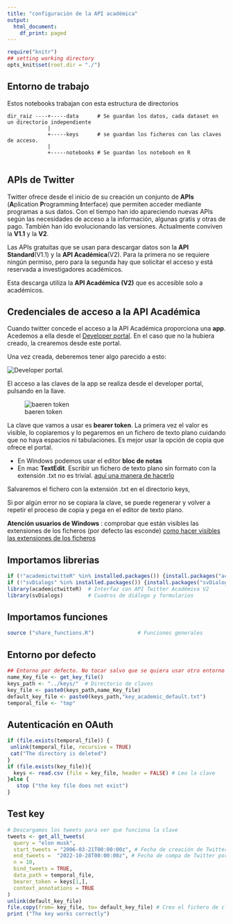 ---
title: "configuración de la API académica"
output:
  html_document:
    df_print: paged
---

```{r setup, 	echo = TRUE,message = FALSE,	warning = FALSE,include=FALSE, cache = FALSE}

require("knitr")
## setting working directory
opts_knit$set(root.dir = "./")
```

## Entorno de trabajo

Estos notebooks trabajan con esta estructura de directorios

    dir_raiz ----+-----data      # Se guardan los datos, cada dataset en un directorio independiente
                 |
                 +-----keys      # se guardan los ficheros con las claves de acceso. 
                 |
                 +-----notebooks # Se guardan los notebooh en R
                 

## APIs de Twitter

Twitter ofrece desde el inicio de su creación un conjunto de **APIs** (**A**plication **P**rogramming **I**nterface) que permiten acceder mediante programas a sus datos. Con el tiempo han ido apareciendo nuevas APIs según las necesidades de acceso a la información, algunas gratis y otras de pago. También han ido evolucionando las versiones. Actualmente conviven la **V1.1** y la **V2**.

Las APIs gratuitas que se usan para descargar datos son la **API Standard**(V1.1) y la **API Académica**(V2). Para la primera no se requiere ningún permiso, pero para la segunda hay que solicitar el acceso y está reservada a investigadores académicos.

Esta descarga utiliza la **API Académica (V2)** que es accesible solo a académicos.

## Credenciales de acceso a la API Académica

Cuando twitter concede el acceso a la API Académica proporciona una **app**. Acedemos a ella desde el [Developer portal](https://developer.twitter.com/). En el caso que no la hubiera creado, la crearemos desde este portal.

Una vez creada, deberemos tener algo parecido a esto:

![Developer portal](https://github.com/congosto/congosto.github.io/raw/master/developer_portal.jpg).

El acceso a las claves de la app se realiza desde el developer portal, pulsando en la llave.

![baeren token](https://github.com/congosto/congosto.github.io/raw/master/keys_academicas.jpg)

La clave que vamos a usar es **bearer token**. La primera vez el valor es visible, lo copiaremos y lo pegaremos en un fichero de texto plano cuidando que no haya espacios ni tabulaciones. Es mejor usar la opción de copia que ofrece el portal.

-   En Windows podemos usar el editor **bloc de notas**
-   En mac **TextEdit**. Escribir un fichero de texto plano sin formato con la extensión .txt no es trivial. [aquí una manera de hacerlo](https://www.cristianmonroy.com/2019/05/aprende-a-crear-archivos-txt-en-mac.html)

Salvaremos el fichero con la extensión .txt en el directorio keys,

Si por algún error no se copiara la clave, se puede regenerar y volver a repetir el proceso de copia y pega en el editor de texto plano.

**Atención usuarios de Windows** : comprobar que están visibles las extensiones de los ficheros (por defecto las esconde) [como hacer visibles las extensiones de los ficheros](https://support.microsoft.com/es-es/windows/extensiones-de-nombre-de-archivo-comunes-en-windows-da4a4430-8e76-89c5-59f7-1cdbbc75cb01)

## Importamos librerias

```{r libraries}
if (!"academictwitteR" %in% installed.packages()) {install.packages("academictwitteR")}
if (!"svDialogs" %in% installed.packages()) {install.packages("svDialogs")}
library(academictwitteR)  # Interfaz con API Twitter Académiva V2
library(svDialogs)        # Cuadros de diálogo y formularios

```

## Importamos funciones

```{r functions}
source ("share_functions.R")              # Funciones generales

```

## Entorno por defecto

```{r environment}
## Entorno por defecto. No tocar salvo que se quiera usar otro entorno
name_Key_file <- get_key_file()
keys_path <- "../keys/"  # Directorio de claves
key_file <- paste0(keys_path,name_Key_file)
default_key_file <- paste0(keys_path,"key_academic_default.txt")
temporal_file <- "tmp"
```

## Autenticación en OAuth

```{r authentication}
if (file.exists(temporal_file)) {
 unlink(temporal_file, recursive = TRUE)
 cat("The directory is deleted")
}
if (file.exists(key_file)){
  keys <- read.csv (file = key_file, header = FALSE) # Leo la clave
}else {
   stop ("the key file does not exist")
}


```

## Test key

```{r}
# Descargamos los tweets para ver que funciona la clave
tweets <- get_all_tweets(
  query = "elon musk",
  start_tweets = "2006-03-21T00:00:00z", # Fecha de creación de Twitter,
  end_tweets =  "2022-10-28T00:00:00z", # Fecha de compa de Twitter por Elon Musk,
  n = 10,
  bind_tweets = TRUE,
  data_path = temporal_file,
  bearer_token = keys[1,],
  context_annotations = TRUE
)
unlink(default_key_file)
file.copy(from= key_file, to= default_key_file) # Creo el fichero de claves por defecto
print ("The key works correctly")

```
